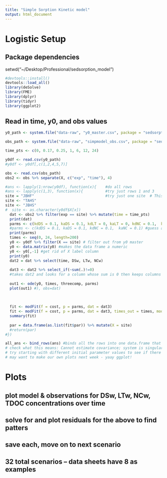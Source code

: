 ```yaml
---
title: "Simple Sorption Kinetic model"
output: html_document
---
```

# Logistic Setup

## Package dependencies
setwd("~/Desktop/Professional/sedsorption_model")
```r
#devtools::install()
devtools::load_all()
library(deSolve)
library(FME)
library(dplyr)
library(tidyr)
library(ggplot2)

```

## Read in time, y0, and obs values
```r
y0_path <- system.file("data-raw", "y0_master.csv", package = "sedsorption") 

obs_path <- system.file("data-raw", "simpmodel_obs.csv", package = "sedsorption") 

time_pts <- c(0, 0.17, 0.25, 1, 6, 12, 24)

y0df <- read.csv(y0_path)
#y0df <- y0df[,c(1,2,4,5,7)]

obs <- read.csv(obs_path)
obs2 <- obs %>% separate(X, c("exp", "time"), 4)


```

```r
#ans <- lapply(1:nrow(y0df), function(x){    #do all rows
#ans <- lapply(c(1,3), function(x){          #try just rows 1 and 3
site = "JBHF"                                #try just one site  # This site needs to run the 2-compartment model
site <- "TAHS"
site <- "JBHS"
#  site <- as.character(y0df$X[x])
  dat <- obs2 %>% filter(exp == site) %>% mutate(time = time_pts)
  print(dat)
  parms <- c(kdDS = 0.1, kaDS = 0.1, kdLT = 0, kaLT = 0, kdNC = 0.1,  kaNC = 0.1) #guess at k's
  #parms <- c(kdDS = 0.1, kaDS = 0.1, kdNC = 0.1,  kaNC = 0.1) #guess at k's
  print(parms)
  times <- seq(0, 24, length=200)
  y0 <- y0df %>% filter(X == site) # filter out from y0 master
  y0 <- data.matrix(y0) #makes the data frame a numeric
  y0 <- y0[,-1] #get rid of X label column
  print(y0)
  dat2 = dat %>% select(time, DSw, LTw, NCw)
 
  dat3 <- dat2 %>% select_if(~sum(.)!=0)
  #takes dat2 and looks for a column whose sum is 0 then keeps columns that are not
  
  out1 <- ode(y0, times, threecomp, parms)
  plot(out1) #), obs=dat)
  
  
  
  fit <- modFit(f = cost, p = parms, dat = dat3)
  fit <- modFit(f = cost, p = parms, dat = dat3, times_out = times, model = threecomp, initial = y0)
  summary(fit)
  
  par = data.frame(as.list(fit$par)) %>% mutate(X = site)
  #return(par)
#})

all_ans <- bind_rows(ans) #binds all the rows into one data.frame that can be saved to csv
# check what this means: Cannot estimate covariance; system is singular
# try starting with different initial parameter values to see if there are different local minima for best parameters
# may want to make our own plots next week - yaay ggplot!
```

# Plots
## plot model & observations for DSw, LTw, NCw, TDOC concentrations over time
## solve for and plot residuals for the above to find patters
## save each, move on to next scenario

## 32 total scenarios -- data sheets have 8 as examples
